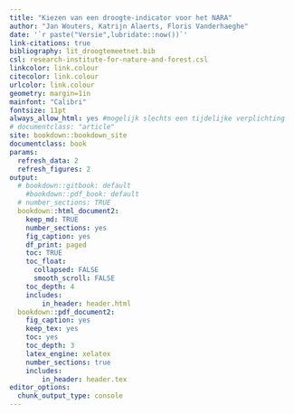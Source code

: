 ```yaml
---
title: "Kiezen van een droogte-indicator voor het NARA"
author: "Jan Wouters, Katrijn Alaerts, Floris Vanderhaeghe"
date: '`r paste("Versie",lubridate::now())`'
link-citations: true
bibliography: lit_droogtemeetnet.bib
csl: research-institute-for-nature-and-forest.csl
linkcolor: link.colour
citecolor: link.colour
urlcolor: link.colour
geometry: margin=1in
mainfont: "Calibri"
fontsize: 11pt
always_allow_html: yes #mogelijk slechts een tijdelijke verplichting
# documentclass: "article"
site: bookdown::bookdown_site
documentclass: book
params:
  refresh_data: 2
  refresh_figures: 2
output: 
  # bookdown::gitbook: default
    #bookdown::pdf_book: default
  # number_sections: TRUE
  bookdown::html_document2:
    keep_md: TRUE
    number_sections: yes
    fig_caption: yes
    df_print: paged
    toc: TRUE
    toc_float:
      collapsed: FALSE
      smooth_scroll: FALSE
    toc_depth: 4
    includes:
        in_header: header.html
  bookdown::pdf_document2:
    fig_caption: yes
    keep_tex: yes
    toc: yes
    toc_depth: 3
    latex_engine: xelatex
    number_sections: true
    includes:
        in_header: header.tex
editor_options: 
  chunk_output_type: console
---
```

